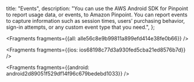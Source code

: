   title: "Events",
  description: "You can use the AWS Android SDK for Pinpoint to report usage data, or events, to Amazon Pinpoint. You can report events to capture information such as session times, users’ purchasing behavior, sign-in attempts, or any custom event type that you need.",
};






<Fragments fragments={{all: alle56c8e9b99811a899efd414e38fe0b66}} />




<Fragments fragments={{ios: ios68198c77d3a930fed5cba21ed8576b7d}} />



<Fragments fragments={{android: android2d89051f529df14f96c679bedebd1033}} />
